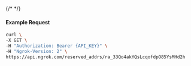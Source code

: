 {/* <!-- Code generated for API Clients. DO NOT EDIT. --> */}

#### Example Request
```bash
curl \
-X GET \
-H "Authorization: Bearer {API_KEY}" \
-H "Ngrok-Version: 2" \
https://api.ngrok.com/reserved_addrs/ra_33Qo4akYQsLcqofdpO85YsMHd2h
```